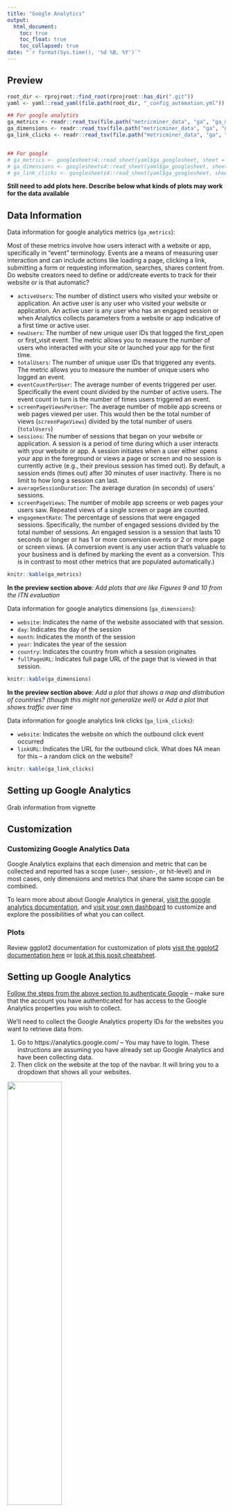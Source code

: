 ```yaml
---
title: "Google Analytics"
output:
  html_document:
    toc: true
    toc_float: true
    toc_collapsed: true
date: "`r format(Sys.time(), '%d %B, %Y')`"
---
```


## Preview

```r
root_dir <- rprojroot::find_root(rprojroot::has_dir(".git"))
yaml <- yaml::read_yaml(file.path(root_dir, "_config_automation.yml"))

## For google analytics
ga_metrics <- readr::read_tsv(file.path("metricminer_data", "ga", "ga_metrics.tsv"))
ga_dimensions <- readr::read_tsv(file.path("metricminer_data", "ga", "ga_dimensions.tsv"))
ga_link_clicks <- readr::read_tsv(file.path("metricminer_data", "ga", "ga_link_clicks.tsv"))


## For google
# ga_metrics <- googlesheets4::read_sheet(yaml$ga_googlesheet, sheet = "metrics")
# ga_dimensions <- googlesheets4::read_sheet(yaml$ga_googlesheet, sheet = "dimensions")
# ga_link_clicks <- googlesheets4::read_sheet(yaml$ga_googlesheet, sheet = "link_clicks")
```

**Still need to add plots here. Describe below what kinds of plots may work for the data available**

## Data Information

Data information for google analytics metrics (`ga_metrics`):

Most of these metrics involve how users interact with a website or app, specifically in "event" terminology. Events are a means of measuring user interaction and can include actions like loading a page, clicking a link, submitting a form or requesting information, searches, shares content from. Do website creators need to define or add/create events to track for their website or is that automatic?

  * `activeUsers`: The number of distinct users who visited your website or application. An active user is any user who visited your website or application. An active user is any user who has an engaged session or when Analytics collects parameters from a website or app indicative of a first time or active user.
  * `newUsers`: The number of new unique user IDs that logged the first_open or first_visit event. The metric allows you to measure the number of users who interacted with your site or launched your app for the first time.
  * `totalUsers`: The number of unique user IDs that triggered any events. The metric allows you to measure the number of unique users who logged an event.
  * `eventCountPerUser`: The average number of events triggered per user. Specifically the event count divided by the number of active users. The event count in turn is the number of times users triggered an event.
  * `screenPageViewsPerUser`: The average number of mobile app screens or web pages viewed per user. This would then be the total number of views (`screenPageViews`) divided by the total number of users (`totalUsers`)  
  * `sessions`: The number of sessions that began on your website or application. A session is a period of time during which a user interacts with your website or app. A session initiates when a user either opens your app in the foreground or views a page or screen and no session is currently active (e.g., their previous session has timed out). By default, a session ends (times out) after 30 minutes of user inactivity. There is no limit to how long a session can last.
  * `averageSessionDuration`: The average duration (in seconds) of users' sessions.
  * `screenPageViews`: The number of mobile app screens or web pages your users saw. Repeated views of a single screen or page are counted.
  * `engagementRate`: The percentage of sessions that were engaged sessions. Specifically, the number of engaged sessions divided by the total number of sessions. An engaged session is a session that lasts 10 seconds or longer or has 1 or more conversion events or 2 or more page or screen views. (A conversion event is any user action that's valuable to your business and is defined by marking the event as a conversion. This is in contrast to most other metrics that are populated automatically.)  

```r
knitr::kable(ga_metrics)
```

**In the preview section above**: *Add plots that are like Figures 9 and 10 from the ITN evaluation*

Data information for google analytics dimensions (`ga_dimensions`):

  * `website`: Indicates the name of the website associated with that session.
  * `day`: Indicates the day of the session
  * `month`: Indicates the month of the session
  * `year`: Indicates the year of the session
  * `country`: Indicates the country from which a session originates
  * `fullPageURL`: Indicates full page URL of the page that is viewed in that session.


```r
knitr::kable(ga_dimensions)
```

**In the preview section above**: *Add a plot that shows a map and distribution of countries? (though this might not generalize well)* or *Add a plot that shows traffic over time*

Data information for google analytics link clicks (`ga_link_clicks`):

  * `website`: Indicates the website on which the outbound click event occurred
  * `linkURL`: Indicates the URL for the outbound click. What does NA mean for this -- a random click on the website?


```r
knitr::kable(ga_link_clicks)
```

## Setting up Google Analytics

Grab information from vignette

## Customization

### Customizing Google Analytics Data

Google Analytics explains that each dimension and metric that can be collected and reported has a scope (user-, session-, or hit-level) and in most cases, only dimensions and metrics that share the same scope can be combined.

To learn more about about Google Analytics in general, [visit the google analytics documentation](https://analytics.google.com/analytics/academy/), and [visit your own dashboard](https://analytics.google.com/analytics/) to customize and explore the possibilities of what you can collect.

### Plots

Review ggplot2 documentation for customization of plots [visit the ggplot2 documentation here](https://ggplot2.tidyverse.org/) or [look at this posit cheatsheet](https://github.com/rstudio/cheatsheets/blob/main/data-visualization.pdf).

## Setting up Google Analytics

[Follow the steps from the above section to authenticate Google](#setting-up-google-authentication) -- make sure that the account you have authenticated for has access to the Google Analytics properties you wish to collect.

We'll need to collect the Google Analytics property IDs for the websites you want to retrieve data from.

1. Go to https://analytics.google.com/ -- You may have to login. These instructions are assuming you have already set up Google Analytics and have been collecting data.
2. Then click on the website at the top of the navbar. It will bring you to a dropdown that shows all your websites.

<img src = "resources/images/google-analytics-dropdown.png" width = "50%">

4 .Click on one of the websites where you'd like to retrieve data from. The URL will look something like this:
```
https://analytics.google.com/analytics/web/?authuser=1#/p<PROPERTY_ID_HERE>/reports/home
```
5. Copy the property id and put it in the `ga_property_ids:` part of the `_config_automation.yml`.

Repeat these same steps for all the properties you'd like to collect data for, separating the IDs by commas. Delete the example IDs we have put there as placeholders.

```
###### Google Analytics ######
refresh-ga: yes
ga_property_ids: [ 422671031, 422558989 ]
ga_googlesheet:
```

- [ ] In the `config_automation.yml` file, make sure that `refresh-ga` is set to "yes".
- [ ] Optionally, if you are saving data to Google, specify a googlesheet ID in `ga_googlesheet` you'd like the GitHub data to be saved to. This will only be relevant if you've set `data_dest` to `google`.


## Customizing the data

In order to customize the data you are downloading from Google Analytics you can modify the
`refresh-scripts/refresh-ga.R` script in your repository.

You can take a look at the [`metricminer` R package documentation](https://hutchdatascience.org/metricminer/articles/getting-started.html) for more details about the functions and what is possible.

If you have a metric need that is not currently fulfilled by `metricminer` or `metricminer-dashboard` we encourage you to [file a GitHub issue with us and let us know about your new feature idea (or bug report)](https://github.com/fhdsl/metricminer/issues/new/choose).
